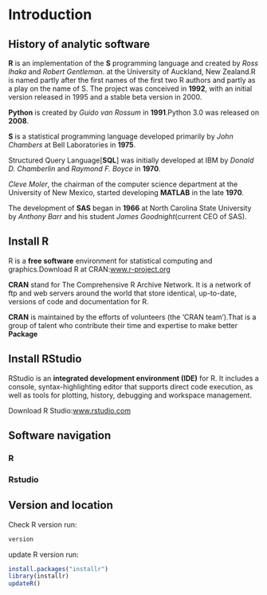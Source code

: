 # Introduction {#intro}

## History of analytic software
**R** is an implementation of the **S** programming language and created by *Ross Ihaka* and *Robert Gentleman*. at the University of Auckland, New Zealand.R is named partly after the first names of the first two R authors and partly as a play on the name of S. The project was conceived in **1992**, with an initial version released in 1995 and a stable beta version in 2000.

**Python** is created by *Guido van Rossum* in **1991**.Python 3.0 was released on **2008**.

**S** is a statistical programming language developed primarily by *John Chambers* at Bell Laboratories in **1975**.

Structured Query Language[**SQL**] was initially developed at IBM by *Donald D. Chamberlin* and *Raymond F. Boyce* in **1970**.

*Cleve Moler*, the chairman of the computer science department at the University of New Mexico, started developing **MATLAB** in the late **1970**.

The development of **SAS** began in **1966** at North Carolina State University by *Anthony Barr* and his student *James Goodnight*(current CEO of SAS).


## Install R

R is a **free software** environment for statistical computing and graphics.Download R at CRAN:[www.r-project.org](https://www.r-project.org/)

**CRAN** stand for The Comprehensive R Archive Network. It is a network of ftp and web servers around the world that store identical, up-to-date, versions of code and documentation for R.

**CRAN** is maintained by the efforts of volunteers (the 'CRAN team').That is a group of talent who contribute their time and expertise to make better **Package**

## Install RStudio

RStudio is an **integrated development environment (IDE)** for R. It includes a console, syntax-highlighting editor that supports direct code execution, as well as tools for plotting, history, debugging and workspace management.

Download R Studio:[www.rstudio.com](https://www.rstudio.com/)

## Software navigation

### R

### Rstudio

## Version and location

Check R version run:
```r
version
```

update R version run:
```r
install.packages("installr")
library(installr)
updateR()
```
